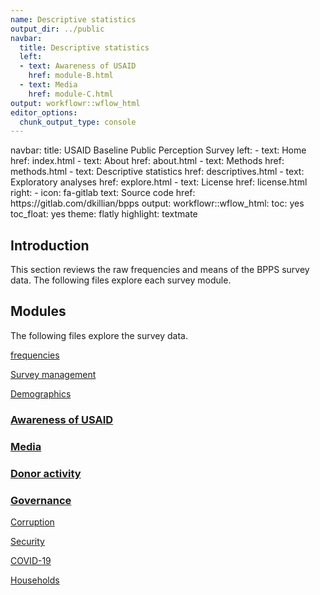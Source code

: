 ```yaml
---
name: Descriptive statistics
output_dir: ../public
navbar:
  title: Descriptive statistics
  left:
  - text: Awareness of USAID
    href: module-B.html
  - text: Media
    href: module-C.html
output: workflowr::wflow_html
editor_options:
  chunk_output_type: console
---
```



navbar:
  title: USAID Baseline Public Perception Survey
  left:
  - text: Home
    href: index.html
  - text: About
    href: about.html
  - text: Methods
    href: methods.html
  - text: Descriptive statistics
    href: descriptives.html
  - text: Exploratory analyses
    href: explore.html
  - text: License
    href: license.html
  right:
  - icon: fa-gitlab
    text: Source code
    href: https://gitlab.com/dkillian/bpps
output:
  workflowr::wflow_html:
    toc: yes
    toc_float: yes
    theme: flatly
    highlight: textmate
    
    

## Introduction

This section reviews the raw frequencies and means of the BPPS survey data. The following files explore each survey module. 

## Modules

The following files explore the survey data. 

[frequencies](frequencies.html)

[Survey management](module-A.html)

[Demographics](demographics.html)

### [Awareness of USAID](module-B.html)

### [Media](module-C.html)

### [Donor activity](module-D.html)

### [Governance](module-E.html)

[Corruption](module-F.html)

[Security](module-G.html)

[COVID-19](module-H.html)

[Households](module-I.html)
